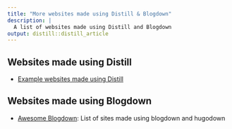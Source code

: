 ```yaml
---
title: "More websites made using Distill & Blogdown"
description: |
  A list of websites made using Distill and Blogdown
output: distill::distill_article
---
```


## Websites made using Distill 

- [Example websites made using Distill](https://pkgs.rstudio.com/distill/articles/examples.html)

## Websites made using Blogdown

- [Awesome Blogdown](https://awesome-blogdown.com/): List of sites made using blogdown and hugodown



